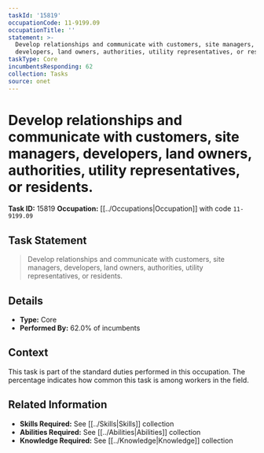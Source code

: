 ```yaml
---
taskId: '15819'
occupationCode: 11-9199.09
occupationTitle: ''
statement: >-
  Develop relationships and communicate with customers, site managers,
  developers, land owners, authorities, utility representatives, or residents.
taskType: Core
incumbentsResponding: 62
collection: Tasks
source: onet
---
```

# Develop relationships and communicate with customers, site managers, developers, land owners, authorities, utility representatives, or residents.

**Task ID:** 15819
**Occupation:** [[../Occupations|Occupation]] with code `11-9199.09`

## Task Statement

> Develop relationships and communicate with customers, site managers, developers, land owners, authorities, utility representatives, or residents.

## Details

- **Type:** Core
- **Performed By:** 62.0% of incumbents

## Context

This task is part of the standard duties performed in this occupation. The percentage indicates how common this task is among workers in the field.

## Related Information

- **Skills Required:** See [[../Skills|Skills]] collection
- **Abilities Required:** See [[../Abilities|Abilities]] collection
- **Knowledge Required:** See [[../Knowledge|Knowledge]] collection
